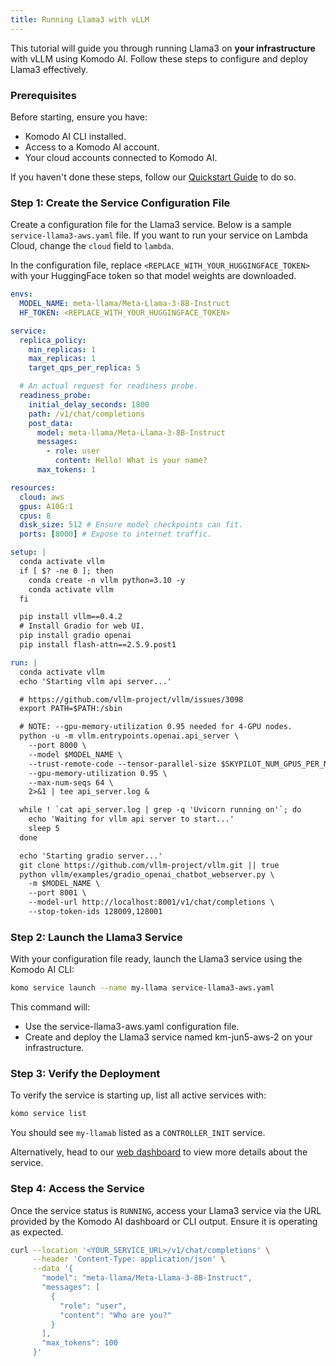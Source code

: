 ```yaml
---
title: Running Llama3 with vLLM
---
```


This tutorial will guide you through running Llama3 on **your infrastructure** with vLLM using Komodo AI. Follow these steps to configure and deploy Llama3 effectively.

### Prerequisites

Before starting, ensure you have:

- Komodo AI CLI installed.
- Access to a Komodo AI account.
- Your cloud accounts connected to Komodo AI.

If you haven't done these steps, follow our [Quickstart Guide](../quickstart) to do so.

### Step 1: Create the Service Configuration File

Create a configuration file for the Llama3 service. Below is a sample `service-llama3-aws.yaml` file. If you want to run your service on Lambda Cloud, change the `cloud` field to `lambda`.

In the configuration file, replace `<REPLACE_WITH_YOUR_HUGGINGFACE_TOKEN>` with your HuggingFace token so that model weights are downloaded.

```yaml
envs:
  MODEL_NAME: meta-llama/Meta-Llama-3-8B-Instruct
  HF_TOKEN: <REPLACE_WITH_YOUR_HUGGINGFACE_TOKEN>

service:
  replica_policy:
    min_replicas: 1
    max_replicas: 1
    target_qps_per_replica: 5

  # An actual request for readiness probe.
  readiness_probe:
    initial_delay_seconds: 1800
    path: /v1/chat/completions
    post_data:
      model: meta-llama/Meta-Llama-3-8B-Instruct
      messages:
        - role: user
          content: Hello! What is your name?
      max_tokens: 1

resources:
  cloud: aws
  gpus: A10G:1
  cpus: 8
  disk_size: 512 # Ensure model checkpoints can fit.
  ports: [8000] # Expose to internet traffic.

setup: |
  conda activate vllm
  if [ $? -ne 0 ]; then
    conda create -n vllm python=3.10 -y
    conda activate vllm
  fi

  pip install vllm==0.4.2
  # Install Gradio for web UI.
  pip install gradio openai
  pip install flash-attn==2.5.9.post1

run: |
  conda activate vllm
  echo 'Starting vllm api server...'

  # https://github.com/vllm-project/vllm/issues/3098
  export PATH=$PATH:/sbin

  # NOTE: --gpu-memory-utilization 0.95 needed for 4-GPU nodes.
  python -u -m vllm.entrypoints.openai.api_server \
    --port 8000 \
    --model $MODEL_NAME \
    --trust-remote-code --tensor-parallel-size $SKYPILOT_NUM_GPUS_PER_NODE \
    --gpu-memory-utilization 0.95 \
    --max-num-seqs 64 \
    2>&1 | tee api_server.log &

  while ! `cat api_server.log | grep -q 'Uvicorn running on'`; do
    echo 'Waiting for vllm api server to start...'
    sleep 5
  done

  echo 'Starting gradio server...'
  git clone https://github.com/vllm-project/vllm.git || true
  python vllm/examples/gradio_openai_chatbot_webserver.py \
    -m $MODEL_NAME \
    --port 8001 \
    --model-url http://localhost:8001/v1/chat/completions \
    --stop-token-ids 128009,128001
```

### Step 2: Launch the Llama3 Service

With your configuration file ready, launch the Llama3 service using the Komodo AI CLI:

```bash
komo service launch --name my-llama service-llama3-aws.yaml
```

This command will:

- Use the service-llama3-aws.yaml configuration file.
- Create and deploy the Llama3 service named km-jun5-aws-2 on your infrastructure.

### Step 3: Verify the Deployment

To verify the service is starting up, list all active services with:

```bash
komo service list
```

You should see `my-llamab` listed as a `CONTROLLER_INIT` service.

Alternatively, head to our [web dashboard](https://app.komodoai.dev) to view more details about the service.

### Step 4: Access the Service

Once the service status is `RUNNING`, access your Llama3 service via the URL provided by the Komodo AI dashboard or CLI output. Ensure it is operating as expected.

```bash
curl --location '<YOUR_SERVICE_URL>/v1/chat/completions' \
     --header 'Content-Type: application/json' \
     --data '{
       "model": "meta-llama/Meta-Llama-3-8B-Instruct",
       "messages": [
         {
           "role": "user",
           "content": "Who are you?"
         }
       ],
       "max_tokens": 100
     }'
```
